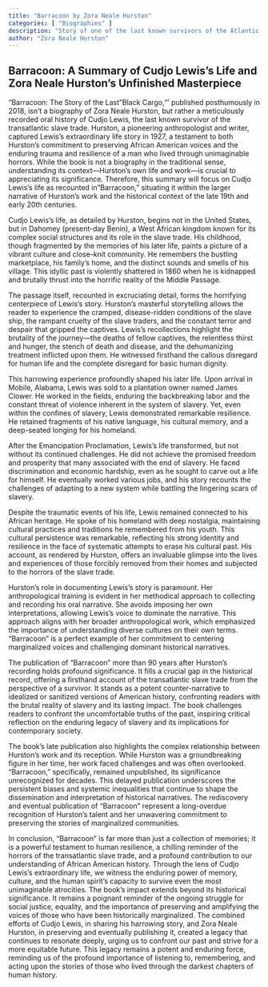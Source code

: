 ```yaml
---
title: "Barracoon by Zora Neale Hurston"
categories: [ "Biographies" ]
description: "Story of one of the last known survivors of the Atlantic slave trade"
author: "Zora Neale Hurston"
---
```

## Barracoon: A Summary of Cudjo Lewis's Life and Zora Neale Hurston's Unfinished Masterpiece

"Barracoon: The Story of the Last "Black Cargo,"' published posthumously in 2018, isn't a biography of Zora Neale Hurston, but rather a meticulously recorded oral history of Cudjo Lewis, the last known survivor of the transatlantic slave trade.  Hurston, a pioneering anthropologist and writer, captured Lewis's extraordinary life story in 1927, a testament to both Hurston's commitment to preserving African American voices and the enduring trauma and resilience of a man who lived through unimaginable horrors.  While the book is not a biography in the traditional sense, understanding its context—Hurston’s own life and work—is crucial to appreciating its significance.  Therefore, this summary will focus on Cudjo Lewis's life as recounted in "Barracoon," situating it within the larger narrative of Hurston’s work and the historical context of the late 19th and early 20th centuries.

Cudjo Lewis's life, as detailed by Hurston, begins not in the United States, but in Dahomey (present-day Benin), a West African kingdom known for its complex social structures and its role in the slave trade.  His childhood, though fragmented by the memories of his later life, paints a picture of a vibrant culture and close-knit community.  He remembers the bustling marketplace, his family's home, and the distinct sounds and smells of his village. This idyllic past is violently shattered in 1860 when he is kidnapped and brutally thrust into the horrific reality of the Middle Passage.  

The passage itself, recounted in excruciating detail, forms the horrifying centerpiece of Lewis's story.  Hurston's masterful storytelling allows the reader to experience the cramped, disease-ridden conditions of the slave ship, the rampant cruelty of the slave traders, and the constant terror and despair that gripped the captives.  Lewis's recollections highlight the brutality of the journey—the deaths of fellow captives, the relentless thirst and hunger, the stench of death and disease, and the dehumanizing treatment inflicted upon them.  He witnessed firsthand the callous disregard for human life and the complete disregard for basic human dignity.

This harrowing experience profoundly shaped his later life. Upon arrival in Mobile, Alabama, Lewis was sold to a plantation owner named James Clower.  He worked in the fields, enduring the backbreaking labor and the constant threat of violence inherent in the system of slavery.  Yet, even within the confines of slavery, Lewis demonstrated remarkable resilience.  He retained fragments of his native language, his cultural memory, and a deep-seated longing for his homeland.

After the Emancipation Proclamation, Lewis's life transformed, but not without its continued challenges.  He did not achieve the promised freedom and prosperity that many associated with the end of slavery.  He faced discrimination and economic hardship, even as he sought to carve out a life for himself.  He eventually worked various jobs, and his story recounts the challenges of adapting to a new system while battling the lingering scars of slavery.

Despite the traumatic events of his life, Lewis remained connected to his African heritage.  He spoke of his homeland with deep nostalgia, maintaining cultural practices and traditions he remembered from his youth.  This cultural persistence was remarkable, reflecting his strong identity and resilience in the face of systematic attempts to erase his cultural past.  His account, as rendered by Hurston, offers an invaluable glimpse into the lives and experiences of those forcibly removed from their homes and subjected to the horrors of the slave trade.

Hurston's role in documenting Lewis's story is paramount.  Her anthropological training is evident in her methodical approach to collecting and recording his oral narrative.  She avoids imposing her own interpretations, allowing Lewis's voice to dominate the narrative.  This approach aligns with her broader anthropological work, which emphasized the importance of understanding diverse cultures on their own terms.  "Barracoon" is a perfect example of her commitment to centering marginalized voices and challenging dominant historical narratives.

The publication of "Barracoon" more than 90 years after Hurston’s recording holds profound significance.  It fills a crucial gap in the historical record, offering a firsthand account of the transatlantic slave trade from the perspective of a survivor.  It stands as a potent counter-narrative to idealized or sanitized versions of American history, confronting readers with the brutal reality of slavery and its lasting impact.  The book challenges readers to confront the uncomfortable truths of the past, inspiring critical reflection on the enduring legacy of slavery and its implications for contemporary society.

The book’s late publication also highlights the complex relationship between Hurston's work and its reception.  While Hurston was a groundbreaking figure in her time, her work faced challenges and was often overlooked.  "Barracoon," specifically, remained unpublished, its significance unrecognized for decades.  This delayed publication underscores the persistent biases and systemic inequalities that continue to shape the dissemination and interpretation of historical narratives.  The rediscovery and eventual publication of "Barracoon" represent a long-overdue recognition of Hurston’s talent and her unwavering commitment to preserving the stories of marginalized communities.

In conclusion, "Barracoon" is far more than just a collection of memories; it is a powerful testament to human resilience, a chilling reminder of the horrors of the transatlantic slave trade, and a profound contribution to our understanding of African American history.  Through the lens of Cudjo Lewis's extraordinary life, we witness the enduring power of memory, culture, and the human spirit’s capacity to survive even the most unimaginable atrocities.  The book's impact extends beyond its historical significance. It remains a poignant reminder of the ongoing struggle for social justice, equality, and the importance of preserving and amplifying the voices of those who have been historically marginalized. The combined efforts of Cudjo Lewis, in sharing his harrowing story, and Zora Neale Hurston, in preserving and eventually publishing it, created a legacy that continues to resonate deeply, urging us to confront our past and strive for a more equitable future.  This legacy remains a potent and enduring force, reminding us of the profound importance of listening to, remembering, and acting upon the stories of those who lived through the darkest chapters of human history.

